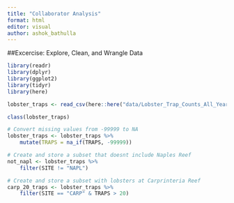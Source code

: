 ```yaml
---
title: "Collaborator Analysis"
format: html
editor: visual
author: ashok_bathulla
---
```


##Excercise: Explore, Clean, and Wrangle Data

```r
library(readr)
library(dplyr)
library(ggplot2)
library(tidyr)
library(here)
```


```r
lobster_traps <- read_csv(here::here("data/Lobster_Trap_Counts_All_Years_20210519.csv"))

class(lobster_traps)

# Convert missing values from -99999 to NA
lobster_traps <- lobster_traps %>% 
    mutate(TRAPS = na_if(TRAPS, -99999))

# Create and store a subset that doesnt include Naples Reef
not_napl <- lobster_traps %>% 
    filter(SITE != "NAPL")

# Create and store a subset with lobsters at Carprinteria Reef
carp_20_traps <- lobster_traps %>% 
    filter(SITE == "CARP" & TRAPS > 20)
```


